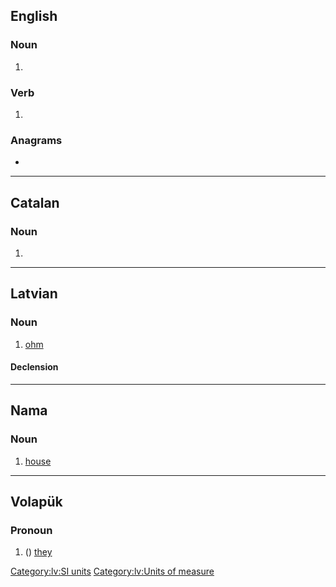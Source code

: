 {{also|OMS}}
==English==

===Noun===
{{head|en|noun form}}

# {{plural of|en|om}}

===Verb===
{{head|en|verb form}}

# {{en-third-person singular of|om}}

===Anagrams===
* {{anagrams|en|a=mos|MOS|MOs|SMO|SOM|Som.|mos|mos'|osm|som|som'}}

----

==Catalan==

===Noun===
{{head|ca|noun form}}

# {{plural of|ca|om}}

----

==Latvian==

===Noun===
{{lv-noun|m|1}}

# [[ohm]]

====Declension====
{{lv-decl-noun|om|s|1st|extrawidth=-60}}

[[Category:lv:SI units‎]]
[[Category:lv:Units of measure]]

----

==Nama==

===Noun===
{{naq-noun|f|om}}

# [[house]]

----

==Volapük==

===Pronoun===
{{head|vo|pronoun form}}

# ({{inflection of|vo|om||nom|p}}) [[they]] {{qualifier|all masculine}}